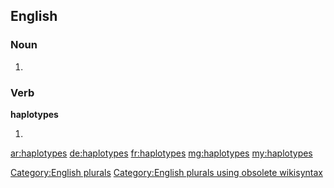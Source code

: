 ==English==

===Noun===
{{head|en}}

# {{plural of|haplotype}}

[[Category:English plurals]][[Category:English plurals using obsolete wikisyntax]]

===Verb===
'''haplotypes'''

# {{en-third-person singular of|haplotype}}

[[ar:haplotypes]]
[[de:haplotypes]]
[[fr:haplotypes]]
[[mg:haplotypes]]
[[my:haplotypes]]